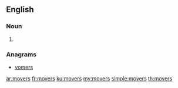 ==English==

===Noun===
{{head|en|noun plural form}}

# {{plural of|mover|lang=en}}

===Anagrams===
* [[vomers#English|vomers]]

[[ar:movers]]
[[fr:movers]]
[[ku:movers]]
[[my:movers]]
[[simple:movers]]
[[th:movers]]